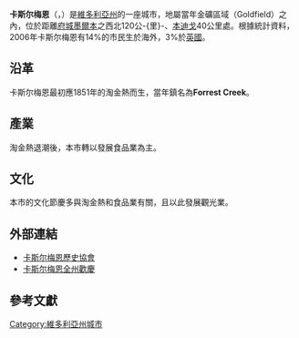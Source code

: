 {{Infobox Australian Place | type = city 
| name     = 卡斯尔梅恩
| state    = vic
| image    =  Castlemaine location map in Victoria.PNG
| caption  = 卡斯尔梅恩在州內的地理位置（紅標）
| lga      = [[Shire_of_Mount_Alexander|Shire of Mount Alexander]]
| postcode = 3450
| est      = 1851年
| pop      = 6,797
| pop_footnotes = （2006年）<ref>{{Census 2006 AUS|id = SSC25327|name = Castlemaine|accessdate = 2007-06-30}} </ref>
| stategov = 班迪哥西
| fedgov   = [[班迪哥_(澳大利亞國會選區)|班迪哥]]
| elevation= 310.9
| maxtemp  = 20.2
| mintemp  = 6.7
| rainfall = 558.4
| dist1    = 119
| dir1     = 
| location1= [[墨爾本|墨爾本]]
| dist2    = 38
| dir2     =
| location2= [[本迪戈|本迪戈]]
}}

'''卡斯尔梅恩'''（{{lang-en|Castlemaine}}，{{IPAc-en|ˈ|k|æ|s|əl|m|eɪ|n}}）是[[維多利亞州|維多利亞州]]的一座城市，地屬當年金礦區域（Goldfield）之內，位於距離[[府城|府城]][[墨爾本|墨爾本]]之西北120公-{里}-、[[本迪戈|本迪戈]]40公里處。根據統計資料，2006年卡斯尔梅恩有14%的市民生於海外，3%於[[英國|英國]]。

== 沿革 ==
卡斯尔梅恩最初應1851年的淘金熱而生，當年鎮名為'''Forrest Creek'''。

== 產業 ==
淘金熱退潮後，本市轉以發展食品業為主。

== 文化 ==
本市的文化節慶多與淘金熱和食品業有關，且以此發展觀光業。

== 外部連結 ==
* [http://www.castlemainehistoricalsociety.com 卡斯尔梅恩歷史協會] {{Wayback|url=http://www.castlemainehistoricalsociety.com/ |date=20201203170958 }}
* [http://www.castlemainefestival.com.au 卡斯尔梅恩全州歡慶] {{Wayback|url=http://www.castlemainefestival.com.au/ |date=20210223114400 }}

== 參考文獻 ==
{{reflist}}

{{Australia-geo-stub}}
{{commonscat}}
{{coord|display=title}}
{{normdaten}}
{{DEFAULTSORT:castlemaine}}
[[Category:維多利亞州城市|Category:維多利亞州城市]]